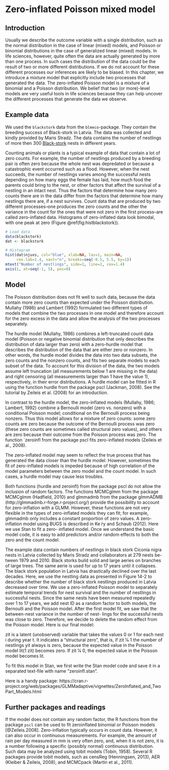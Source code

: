 # Zero-inflated Poisson mixed model {#zeroinflated-poisson-lmm}

## Introduction
Usually we describe the outcome variable with a single distribution, such as the normal distribution in the case of linear (mixed) models, and Poisson or binomial distributions in the case of generalized linear (mixed) models. In life sciences, however, quite often the data are actually generated by more than one process. In such cases the distribution of the data could be the result of two or more different distributions. If we do not account for these different processes our inferences are likely to be biased. In this chapter, we introduce a mixture model that explicitly include two processes that generated the data. The zero-inflated Poisson model is a mixture of a binomial and a Poisson distribution. We belief that two (or more)-level models are very useful tools in life sciences because they can help uncover the different processes that generate the data we observe.

## Example data
We used the `blackstork` data from the `blmeco`-package. They contain the breeding success of Black-stork in Latvia. The data was collected and kindly provided by Maris Stradz. The data contains the number of nestlings of more then 300 [Black-stork](https://en.wikipedia.org/wiki/Black_stork) nests in different years.

Counting animals or plants is a typical example of data that contain a lot of zero counts. For example, the number of nestlings produced by a breeding pair is often zero because the whole nest was depredated or because a catastrophic event occurred such as a flood. However, when the nest succeeds, the number of nestlings varies among the successful nests depending on how many eggs the female has laid, how much food the parents could bring to the nest, or other factors that affect the survival of a nestling in an intact nest. Thus the factors that determine how many zero counts there are in the data differ from the factors that determine how many nestlings there are, if a nest survives. Count data that are produced by two different processes--one produces the zero counts and the other the variance in the count for the ones that were not zero in the first process--are called zero-inflated data. Histograms of zero-inflated data look bimodal, with one peak at zero (Figure \@ref(fig:histblackstork)).


```r
# Load data
data(blackstork)
dat <- blackstork

# Histogram
hist(dat$njuvs, col="blue", xlab=NA, las=1, main=NA, 
     cex.lab=1.4, xaxt="n", breaks=seq(-0.5, 5.5, by=1))
mtext("Number of nestlings", side=1, line=2, cex=1.4)
axis(1, at=seq(-1, 5), pos=0)
```

## Model
The Poisson distribution does not fit well to such data, because the data contain more zero counts than expected under the Poisson distribution. Mullahy (1986) and Lambert (1992) formulated two different types of models that combine the two processes in one model and therefore account for the zero excess in the data and allow the analysis of the two processes separately.

The hurdle model (Mullahy, 1986) combines a left-truncated count data model (Poisson or negative binomial distribution that only describes the distribution of data larger than zero) with a zero-hurdle model that describes the distribution of the data that are either zero or nonzero. In other words, the hurdle model divides the data into two data subsets, the zero counts and the nonzero counts, and fits two separate models to each subset of the data. To account for this division of the data, the two models assume left truncation (all measurements below 1 are missing in the data) and right censoring (all measurements larger than 1 have the value 1), respectively, in their error distributions. A hurdle model can be fitted in R using the function hurdle from the package pscl (Jackman, 2008). See the tutorial by Zeileis et al. (2008) for an introduction.

In contrast to the hurdle model, the zero-inflated models (Mullahy, 1986; Lambert, 1992) combine a Bernoulli model (zero vs. nonzero) with a conditional Poisson model; conditional on the Bernoulli process being nonzero. Thus this model allows for a mixture of zero counts: some zero counts are zero because the outcome of the Bernoulli process was zero (these zero counts are sometimes called structural zero values), and others are zero because their outcome from the Poisson process was zero. The function `zeroinfl from the package pscl fits zero-inflated models (Zeileis et al., 2008).

The zero-inflated model may seem to reflect the true process that has generated the data closer than the hurdle model. However, sometimes the fit of zero-inflated models is impeded because of high correlation of the model parameters between the zero model and the count model. In such cases, a hurdle model may cause less troubles.

Both functions (hurdle and zeroinfl) from the package pscl do not allow the inclusion of random factors. The functions MCMCglmm from the package MCMCglmm (Hadfield, 2010) and glmmadmb from the package glmmADMB (http://glmmadmb.r-forge.r-project.org/) provide the possibility to account for zero-inflation with a GLMM. However, these functions are not very flexible in the types of zero-inflated models they can fit; for example, glmmadmb only includes a constant proportion of zero values. A zero-inflation model using BUGS is described in Ke ́ry and Schaub (2012). Here we use Stan to fit a zero- inflated model. Once we understand the basic model code, it is easy to add predictors and/or random effects to both the zero and the count model.


The example data contain numbers of nestlings in black stork Ciconia nigra nests in Latvia collected by Maris Stradz and collaborators at 279 nests be- tween 1979 and 2010. Black storks build solid and large aeries on branches of large trees. The same aerie is used for up to 17 years until it collapses. The black stork population in Latvia has drastically declined over the last decades. Here, we use the nestling data as presented in Figure 14-2 to describe whether the number of black stork nestlings produced in Latvia decreased over time. We use a zero-inflated Poisson model to separately estimate temporal trends for nest survival and the number of nestlings in successful nests. Since the same nests have been measured repeatedly over 1 to 17 years, we add nest ID as a random factor to both models, the Bernoulli and the Poisson model. After the first model fit, we saw that the between-nest variance in the number of nest- lings for the successful nests was close to zero. Therefore, we decide to delete the random effect from the Poisson model. Here is our final model:

zit is a latent (unobserved) variable that takes the values 0 or 1 for each nest i during year t. It indicates a “structural zero”, that is, if zit 1⁄4 1 the number of nestlings yit always is zero, because the expected value in the Poisson model lit(1   zit) becomes zero. If zit 1⁄4 0, the expected value in the Poisson model becomes lit.

To fit this model in Stan, we first write the Stan model code and save it in a separated text-file with name “zeroinfl.stan”.


Here is a handy package:
https://cran.r-project.org/web/packages/GLMMadaptive/vignettes/ZeroInflated_and_TwoPart_Models.html

## Further packages and readings

If the model does not contain any random factor, the R functions from the package `pscl` can be used to fit zeroinflated binomial or Poisson models [@Zeileis.2008].
Zero-inflation typically occurs in count data. However, it can also occur in
continuous measurements. For example, the amount of rain per day measured
in mm is very often zero, and, when it is not zero, it is a number following a
specific (possibly normal) continuous distribution. Such data may be analyzed
using tobit models (Tobin, 1958). Several R packages provide tobit models,
such as censReg (Henningsen, 2013), AER (Kleiber & Zeileis, 2008), and
MCMCpack (Martin et al., 2011).